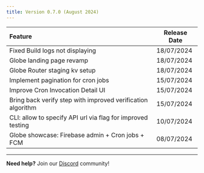 ```yaml
---
title: Version 0.7.0 (August 2024)
---
```


| Feature                                                     | Release Date |
| :---------------------------------------------------------- | ------------ |
| Fixed Build logs not displaying                             | 18/07/2024   |
| Globe landing page revamp                                   | 18/07/2024   |
| Globe Router staging kv setup                               | 18/07/2024   |
| Implement pagination for cron jobs                          | 15/07/2024   |
| Improve Cron Invocation Detail UI                           | 15/07/2024   |
| Bring back verify step with improved verification algorithm | 15/07/2024   |
| CLI: allow to specify API url via flag for improved testing | 10/07/2024   |
| Globe showcase: Firebase admin \+ Cron jobs \+ FCM          | 08/07/2024   |

---

**Need help?** Join our [Discord](https://invertase.link/globe-discord) community!
